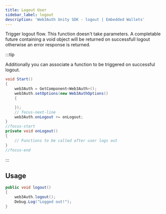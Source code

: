 ```yaml
---
title: Logout User
sidebar_label: logout
description: 'Web3Auth Unity SDK - logout | Embedded Wallets'
---
```


Trigger logout flow. This function doesn't take parameters. A completable future containing a void object will be returned on successfull logout otherwise an error response is returned.

:::tip

Additionally you can associate a function to be triggered on successful logout.

```cs
void Start()
{
    web3Auth = GetComponent<Web3Auth>();
    web3Auth.setOptions(new Web3AuthOptions()
    {

    });
    // focus-next-line
    web3Auth.onLogout += onLogout;
}
//focus-start
private void onLogout()
{
    // Functions to be called after user logs out
}
//focus-end
```

:::

## Usage

```cs
public void logout()
{
    web3Auth.logout();
    Debug.Log("Logged out!");
}
```
